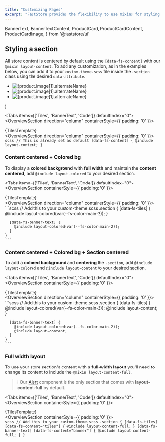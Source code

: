 ```yaml
---
title: "Customizing Pages"
excerpt: "FastStore provides the flexibility to use mixins for styling your page sections."
---
```

  BannerText,
  BannerTextContent,
  ProductCard,
  ProductCardContent,
  ProductCardImage,
} from '@faststore/ui'

## Styling a section

All store content is centered by default using the `[data-fs-content]` with our `@mixin layout-content`. To add any customization, as in the examples below, you can add it to your `custom-theme.scss` file inside the `.section` class using the desired `data-attribute`.

  <ul
    role="list"
    data-fs-tiles="true"
    data-fs-tiles-variant="expanded-first"
    data-fs-content="tiles"
    data-testid="store-tiles"
  >
    <li data-fs-tile="true">
      <ProductCard variant="wide">
        <ProductCardImage aspectRatio="1.8">
          <img
            data-fs-image
            src={product.image[1].url}
            alt={product.image[1].alternateName}
          />
        </ProductCardImage>
        <ProductCardContent
          title={product.isVariantOf.name}
          price={{
            value: product.offers.offers[0].price,
            listPrice: product.offers.offers[0].listPrice,
            formatter: useFormattedPrice,
          }}
        />
      </ProductCard>
    </li>
    <li data-fs-tile="true">
      <ProductCard variant="wide">
        <ProductCardImage aspectRatio="1.8">
          <img
            data-fs-image
            src={product.image[1].url}
            alt={product.image[1].alternateName}
          />
        </ProductCardImage>
        <ProductCardContent
          title={product.isVariantOf.name}
          price={{
            value: product.offers.offers[0].price,
            listPrice: product.offers.offers[0].listPrice,
            formatter: useFormattedPrice,
          }}
        />
      </ProductCard>
    </li>
    <li data-fs-tile="true">
      <ProductCard variant="wide">
        <ProductCardImage aspectRatio="1.8">
          <img
            data-fs-image
            src={product.image[1].url}
            alt={product.image[1].alternateName}
          />
        </ProductCardImage>
        <ProductCardContent
          title={product.isVariantOf.name}
          price={{
            value: product.offers.offers[0].price,
            listPrice: product.offers.offers[0].listPrice,
            formatter: useFormattedPrice,
          }}
        />
      </ProductCard>
    </li>
  </ul>
)

<Tabs items={['Tiles', 'BannerText', 'Code']} defaultIndex="0">
  <Tab>
    <OverviewSection direction="column" containerStyle={{ padding: '0' }}>
      <section class="section layout__section | nx-section-layout">
        {TilesTemplate}
      </section>
    </OverviewSection>
  </Tab>
  <Tab>
    <OverviewSection direction="column" containerStyle={{ padding: '0' }}>
      <section class="section layout__section | nx-section-layout">
        <BannerText colorVariant="light">
          <BannerTextContent
            title="Explore more about our amazing products and discover a world of possibilities."
            caption="All the amazing products from the brands we partner with."
            link="/"
            linkText="See more"
          />
        </BannerText>
      </section>
    </OverviewSection>
  </Tab>
  <Tab>
    ```scss
    // This is already set as default
    [data-fs-content] { @include layout-content; }
    ```
  </Tab>
</Tabs>

### Content centered + Colored bg

To display a **colored background** with **full width** and maintain the **content centered**, add `@include layout-colored` to your desired section.

<Tabs items={['Tiles', 'BannerText', 'Code']} defaultIndex="0">
  <Tab>
    <OverviewSection containerStyle={{ padding: '0' }}>
      <section class="section layout__section | nx-section-layout nx-section-layout-colored">
        {TilesTemplate}
      </section>
    </OverviewSection>
  </Tab>
  <Tab>
    <OverviewSection direction="column" containerStyle={{ padding: '0' }}>
      <section class="section layout__section | nx-section-layout nx-section-layout-colored">
        <BannerText colorVariant="light">
          <BannerTextContent
            title="Explore more about our amazing products and discover a world of possibilities."
            caption="All the amazing products from the brands we partner with."
            link="/"
            linkText="See more"
          />
        </BannerText>
      </section>
    </OverviewSection>
  </Tab>
  <Tab>
    ```scss
    // Add this to your custom-theme.scss
    .section {
      [data-fs-tiles] {
        @include layout-colored(var(--fs-color-main-2));
      }

      [data-fs-banner-text] {
        @include layout-colored(var(--fs-color-main-2));
      }
    }
    ```

  </Tab>
</Tabs>

### Content centered + Colored bg + Section centered

To add a **colored background** and **centering** the `.section`, add `@include layout-colored` and `@include layout-content` to your desired section.

<Tabs items={['Tiles', 'BannerText', 'Code']} defaultIndex="0">
  <Tab>
    <OverviewSection containerStyle={{ padding: '0' }}>
      <section class="section layout__section layout__content | nx-section-layout nx-section-layout-colored">
        {TilesTemplate}
      </section>
    </OverviewSection>
  </Tab>
  <Tab>
    <OverviewSection direction="column" containerStyle={{ padding: '0' }}>
      <section class="section layout__section layout__content | nx-section-layout nx-section-layout-colored">
        <BannerText colorVariant="light">
          <BannerTextContent
            title="Explore more about our amazing products and discover a world of possibilities."
            caption="All the amazing products from the brands we partner with."
            link="/"
            linkText="See more"
          />
        </BannerText>
      </section>
    </OverviewSection>
  </Tab>
  <Tab>
    ```scss
    // Add this to your custom-theme.scss
    .section {
      [data-fs-tiles] {
        @include layout-colored(var(--fs-color-main-2));
        @include layout-content;
      }

      [data-fs-banner-text] {
        @include layout-colored(var(--fs-color-main-2));
        @include layout-content;
      }
    }
    ```

  </Tab>
</Tabs>

### Full width layout

To use your store section's content with a **full-width layout** you'll need to change its content to include the `@mixin layout-content-full`.

>ℹ️ Our [Alert](/docs/faststore/molecules/alert) component is the only section that comes with **layout-content-full** by default.

<Tabs items={['Tiles', 'BannerText', 'Code']} defaultIndex="0">
  <Tab>
    <OverviewSection containerStyle={{ padding: '0' }}>
      <section class="section layout__section | nx-section-layout nx-section-layout-full">
        {TilesTemplate}
      </section>
    </OverviewSection>
  </Tab>
  <Tab>
    <OverviewSection containerStyle={{ padding: '0' }}>
      <section class="section layout__section | nx-section-layout nx-section-layout-full">
        <BannerText colorVariant="light">
          <BannerTextContent
            title="Explore more about our amazing products and discover a world of possibilities."
            caption="All the amazing products from the brands we partner with."
            link="/"
            linkText="See more"
          />
        </BannerText>
      </section>
    </OverviewSection>
  </Tab>
  <Tab>
    ```scss
    // Add this to your custom-theme.scss
    .section {
      [data-fs-tiles] [data-fs-content="tiles"] { @include layout-content-full; }
      [data-fs-banner-text] [data-fs-content="banner"] { @include layout-content-full; }
    }
    ```
  </Tab>
</Tabs>

